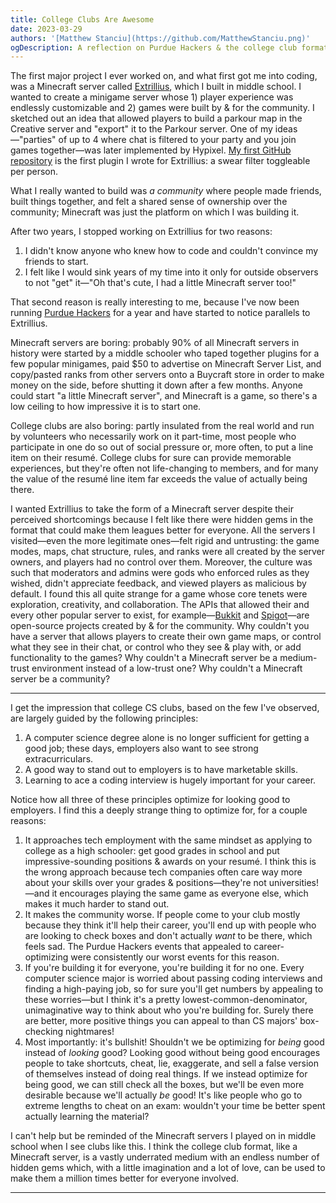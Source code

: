 ```yaml
---
title: College Clubs Are Awesome
date: 2023-03-29
authors: '[Matthew Stanciu](https://github.com/MatthewStanciu.png)'
ogDescription: A reflection on Purdue Hackers & the college club format
---
```


The first major project I ever worked on, and what first got me into coding, was a Minecraft server called [Extrillius](https://extrillius.wordpress.com), which I built in middle school. I wanted to create a minigame server whose 1) player experience was endlessly customizable and 2) games were built by & for the community. I sketched out an idea that allowed players to build a parkour map in the Creative server and "export" it to the Parkour server. One of my ideas—"parties" of up to 4 where chat is filtered to your party and you join games together—was later implemented by Hypixel. [My first GitHub repository](https://github.com/MatthewStanciu/SwearToggle) is the first plugin I wrote for Extrillius: a swear filter toggleable per person.

What I really wanted to build was _a community_ where people made friends, built things together, and felt a shared sense of ownership over the community; Minecraft was just the platform on which I was building it.

After two years, I stopped working on Extrillius for two reasons:

1. I didn't know anyone who knew how to code and couldn't convince my friends to start.
2. I felt like I would sink years of my time into it only for outside observers to not "get" it—"Oh that's cute, I had a little Minecraft server too!"

That second reason is really interesting to me, because I've now been running [Purdue Hackers](https://purduehackers.com) for a year and have started to notice parallels to Extrillius.

Minecraft servers are boring: probably 90% of all Minecraft servers in history were started by a middle schooler who taped together plugins for a few popular minigames, paid $50 to advertise on Minecraft Server List, and copy/pasted ranks from other servers onto a Buycraft store in order to make money on the side, before shutting it down after a few months. Anyone could start "a little Minecraft server", and Minecraft is a game, so there's a low ceiling to how impressive it is to start one.

College clubs are also boring: partly insulated from the real world and run by volunteers who necessarily work on it part-time, most people who participate in one do so out of social pressure or, more often, to put a line item on their resumé. College clubs for sure can provide memorable experiences, but they're often not life-changing to members, and for many the value of the resumé line item far exceeds the value of actually being there.

I wanted Extrillius to take the form of a Minecraft server despite their perceived shortcomings because I felt like there were hidden gems in the format that could make them leagues better for everyone. All the servers I visited—even the more legitimate ones—felt rigid and untrusting: the game modes, maps, chat structure, rules, and ranks were all created by the server owners, and players had no control over them. Moreover, the culture was such that moderators and admins were gods who enforced rules as they wished, didn't appreciate feedback, and viewed players as malicious by default. I found this all quite strange for a game whose core tenets were exploration, creativity, and collaboration. The APIs that allowed their and every other popular server to exist, for example—[Bukkit](https://dev.bukkit.org/) and [Spigot](https://www.spigotmc.org/)—are open-source projects created by & for the community. Why couldn't you have a server that allows players to create their own game maps, or control what they see in their chat, or control who they see & play with, or add functionality to the games? Why couldn't a Minecraft server be a medium-trust environment instead of a low-trust one? Why couldn't a Minecraft server be a community?

---

I get the impression that college CS clubs, based on the few I've observed, are largely guided by the following principles:

1. A computer science degree alone is no longer sufficient for getting a good job; these days, employers also want to see strong extracurriculars.
2. A good way to stand out to employers is to have marketable skills.
3. Learning to ace a coding interview is hugely important for your career.

Notice how all three of these principles optimize for looking good to employers. I find this a deeply strange thing to optimize for, for a couple reasons:

1. It approaches tech employment with the same mindset as applying to college as a high schooler: get good grades in school and put impressive-sounding positions & awards on your resumé. I think this is the wrong approach because tech companies often care way more about your skills over your grades & positions—they're not universities!—and it encourages playing the same game as everyone else, which makes it much harder to stand out.
2. It makes the community worse. If people come to your club mostly because they think it'll help their career, you'll end up with people who are looking to check boxes and don't actually _want_ to be there, which feels sad. The Purdue Hackers events that appealed to career-optimizing were consistently our worst events for this reason.
3. If you're building it for everyone, you're building it for no one. Every computer science major is worried about passing coding interviews and finding a high-paying job, so for sure you'll get numbers by appealing to these worries—but I think it's a pretty lowest-common-denominator, unimaginative way to think about who you're building for. Surely there are better, more positive things you can appeal to than CS majors' box-checking nightmares!
4. Most importantly: it's bullshit! Shouldn't we be optimizing for _being_ good instead of _looking_ good? Looking good without being good encourages people to take shortcuts, cheat, lie, exaggerate, and sell a false version of themselves instead of doing real things. If we instead optimize for being good, we can still check all the boxes, but we'll be even more desirable because we'll actually _be_ good! It's like people who go to extreme lengths to cheat on an exam: wouldn't your time be better spent actually learning the material?

I can't help but be reminded of the Minecraft servers I played on in middle school when I see clubs like this. I think the college club format, like a Minecraft server, is a vastly underrated medium with an endless number of hidden gems which, with a little imagination and a lot of love, can be used to make them a million times better for everyone involved.

---
